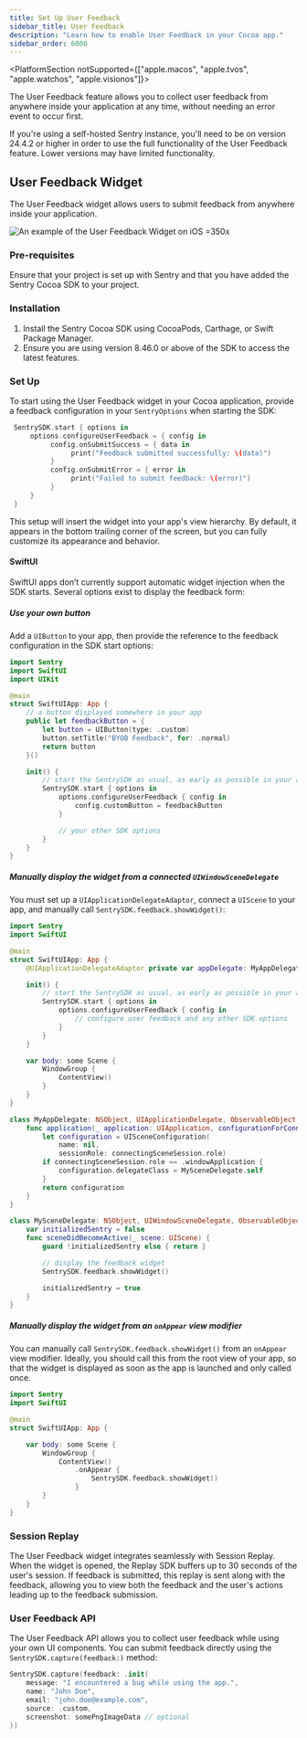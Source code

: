 ```yaml
---
title: Set Up User Feedback
sidebar_title: User Feedback
description: "Learn how to enable User Feedback in your Cocoa app."
sidebar_order: 6000
---
```


<PlatformSection notSupported={["apple.macos", "apple.tvos", "apple.watchos", "apple.visionos"]}>

The User Feedback feature allows you to collect user feedback from anywhere inside your application at any time, without needing an error event to occur first.

<Alert>
  If you're using a self-hosted Sentry instance, you'll need to be on version
  24.4.2 or higher in order to use the full functionality of the User Feedback
  feature. Lower versions may have limited functionality.
</Alert>

## User Feedback Widget

The User Feedback widget allows users to submit feedback from anywhere inside your application.

![An example of the User Feedback Widget on iOS =350x](./img/user-feedback-apple-widget.png)

### Pre-requisites

Ensure that your project is set up with Sentry and that you have added the Sentry Cocoa SDK to your project.

### Installation

1. Install the Sentry Cocoa SDK using CocoaPods, Carthage, or Swift Package Manager.
2. Ensure you are using version 8.46.0 or above of the SDK to access the latest features.

### Set Up

To start using the User Feedback widget in your Cocoa application, provide a feedback configuration in your `SentryOptions` when starting the SDK:

```swift
 SentrySDK.start { options in
     options.configureUserFeedback = { config in
          config.onSubmitSuccess = { data in
               print("Feedback submitted successfully: \(data)")
          }
          config.onSubmitError = { error in
               print("Failed to submit feedback: \(error)")
          }
     }
 }
```

This setup will insert the widget into your app's view hierarchy. By default, it appears in the bottom trailing corner of the screen, but you can fully customize its appearance and behavior.

#### SwiftUI

SwiftUI apps don’t currently support automatic widget injection when the SDK starts. Several options exist to display the feedback form:

##### Use your own button

Add a `UIButton` to your app, then provide the reference to the feedback configuration in the SDK start options:

```swift
import Sentry
import SwiftUI
import UIKit

@main
struct SwiftUIApp: App {
    // a button displayed somewhere in your app
    public let feedbackButton = {
        let button = UIButton(type: .custom)
        button.setTitle("BYOB Feedback", for: .normal)
        return button
    }()

    init() {
        // start the SentrySDK as usual, as early as possible in your app's launch sequence
        SentrySDK.start { options in
            options.configureUserFeedback { config in
                config.customButton = feedbackButton
            }

            // your other SDK options
        }
    }
}
```

##### Manually display the widget from a connected `UIWindowSceneDelegate`

You must set up a `UIApplicationDelegateAdaptor`, connect a `UIScene` to your app, and manually call `SentrySDK.feedback.showWidget()`:

```swift
import Sentry
import SwiftUI

@main
struct SwiftUIApp: App {
    @UIApplicationDelegateAdaptor private var appDelegate: MyAppDelegate

    init() {
        // start the SentrySDK as usual, as early as possible in your app's launch sequence
        SentrySDK.start { options in
            options.configureUserFeedback { config in
                // configure user feedback and any other SDK options
            }
        }
    }

    var body: some Scene {
        WindowGroup {
            ContentView()
        }
    }
}

class MyAppDelegate: NSObject, UIApplicationDelegate, ObservableObject {
    func application(_ application: UIApplication, configurationForConnecting connectingSceneSession: UISceneSession, options: UIScene.ConnectionOptions) -> UISceneConfiguration {
        let configuration = UISceneConfiguration(
            name: nil,
            sessionRole: connectingSceneSession.role)
        if connectingSceneSession.role == .windowApplication {
            configuration.delegateClass = MySceneDelegate.self
        }
        return configuration
    }
}

class MySceneDelegate: NSObject, UIWindowSceneDelegate, ObservableObject {
    var initializedSentry = false
    func sceneDidBecomeActive(_ scene: UIScene) {
        guard !initializedSentry else { return }

        // display the feedback widget
        SentrySDK.feedback.showWidget()

        initializedSentry = true
    }
}
```

##### Manually display the widget from an `onAppear` view modifier

You can manually call `SentrySDK.feedback.showWidget()` from an `onAppear` view modifier. Ideally, you should call this from the root view of your app, so that the widget is displayed as soon as the app is launched and only called once.

```swift
import Sentry
import SwiftUI

@main
struct SwiftUIApp: App {

    var body: some Scene {
        WindowGroup {
            ContentView()
                .onAppear {
                    SentrySDK.feedback.showWidget()
                }
        }
    }
}
```

### Session Replay

The User Feedback widget integrates seamlessly with Session Replay. When the widget is opened, the Replay SDK buffers up to 30 seconds of the user's session. If feedback is submitted, this replay is sent along with the feedback, allowing you to view both the feedback and the user's actions leading up to the feedback submission.

</PlatformSection>

### User Feedback API

The User Feedback API allows you to collect user feedback while using your own UI components. You can submit feedback directly using the `SentrySDK.capture(feedback:)` method:

```swift
SentrySDK.capture(feedback: .init(
    message: "I encountered a bug while using the app.",
    name: "John Doe",
    email: "john.doe@example.com",
    source: .custom,
    screenshot: somePngImageData // optional
))
```
